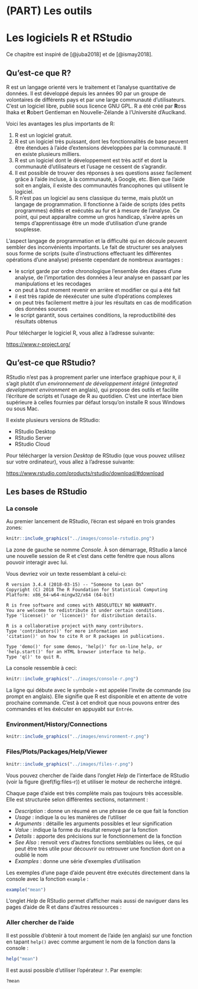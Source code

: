 # (PART) Les outils {-}

# Les logiciels R et RStudio {#rrstudio}

Ce chapitre est inspiré de [@juba2018] et de [@ismay2018].

## Qu'est-ce que R?

R est un langage orienté vers le traitement et l'analyse quantitative de données. Il est développé depuis les années 90 par un groupe de volontaires de différents pays et par une large communauté d'utilisateurs. C'est un logiciel libre, publié sous licence GNU GPL. R a été créé par **R**oss Ihaka et **R**obert Gentleman en Nouvelle-Zélande à l'Université d'Auclkand.

Voici les avantages les plus importants de R:

1. R est un logiciel gratuit.
1. R est un logiciel très puissant, dont les fonctionnalités de base peuvent être étendues à l'aide d'extensions développées par la communauté. Il en existe plusieurs milliers.
1. R est un logiciel dont le développement est très actif et dont la communauté d'utilisateurs et l'usage ne cessent de s'agrandir.
1. Il est possible de trouver des réponses à ses questions assez facilement grâce à l'aide incluse, à la communauté, à Google, etc. Bien que l'aide soit en anglais, il existe des communautés francophones qui utilisent le  logiciel.
1. R n'est pas un logiciel au sens classique du terme, mais plutôt un langage de programmation. Il fonctionne à l'aide de scripts (des petits programmes) édités et exécutés au fur et à mesure de l'analyse. Ce point, qui peut apparaître comme un gros handicap, s'avère après un temps d'apprentissage être un mode d'utilisation d'une grande souplesse.

L'aspect langage de programmation et la difficulté qui en découle peuvent sembler des inconvénients importants. Le fait de structurer ses analyses sous forme de scripts (suite d'instructions effectuant les différentes opérations d'une analyse) présente cependant de nombreux avantages :

- le script garde par ordre chronologique l'ensemble des étapes d'une analyse, de l'importation des données à leur analyse en passant par les manipulations et les recodages
- on peut à tout moment revenir en arrière et modifier ce qui a été fait
- il est très rapide de réexécuter une suite d'opérations complexes
- on peut très facilement mettre à jour les résultats en cas de modification des données sources
- le script garantit, sous certaines conditions, la reproductibilité des résultats obtenus

Pour télécharger le logiciel R, vous allez à l'adresse suivante:

[https://www.r-project.org/](https://www.r-project.org/)

## Qu'est-ce que RStudio?

RStudio n'est pas à proprement parler une interface graphique pour `R`, il s'agit plutôt d'un *environnement de développement intégré* (*integrated development environment* en anglais), qui propose des outils et facilite l'écriture de scripts et l'usage de R au quotidien. C'est une interface bien supérieure à celles fournies par défaut lorsqu'on installe R sous Windows ou sous Mac.

Il existe plusieurs versions de RStudio:

- RStudio Desktop
- RStudio Server
- RStudio Cloud

Pour télécharger la version *Desktop* de RStudio (que vous pouvez utilisez sur votre ordinateur), vous allez à l'adresse suivante:

[https://www.rstudio.com/products/rstudio/download/#download](https://www.rstudio.com/products/rstudio/download/#download)

## Les bases de RStudio

### La console

Au premier lancement de RStudio, l'écran est séparé en trois grandes zones:

```r
knitr::include_graphics("../images/console-rstudio.png")
```

La zone de gauche se nomme _Console_. À son démarrage, RStudio a lancé une nouvelle session de R et c’est dans cette fenêtre que nous allons pouvoir interagir avec lui.

Vous devriez voir un texte ressemblant à celui-ci:

```
R version 3.4.4 (2018-03-15) -- "Someone to Lean On"
Copyright (C) 2018 The R Foundation for Statistical Computing
Platform: x86_64-w64-mingw32/x64 (64-bit)

R is free software and comes with ABSOLUTELY NO WARRANTY.
You are welcome to redistribute it under certain conditions.
Type 'license()' or 'licence()' for distribution details.

R is a collaborative project with many contributors.
Type 'contributors()' for more information and
'citation()' on how to cite R or R packages in publications.

Type 'demo()' for some demos, 'help()' for on-line help, or
'help.start()' for an HTML browser interface to help.
Type 'q()' to quit R.
```

La console ressemble à ceci:

```r
knitr::include_graphics("../images/console-r.png")
```

La ligne qui débute avec le symbole `>` est appelée l’invite de commande (ou prompt en anglais). Elle signifie que R est disponible et en attente de votre prochaine commande. C'est à cet endroit que nous pouvons entrer des commandes et les éxécuter en appuyabt sur `Entrée`.

### Environment/History/Connections

```r
knitr::include_graphics("../images/environment-r.png")
```

### Files/Plots/Packages/Help/Viewer

```r
knitr::include_graphics("../images/files-r.png")
```

Vous pouvez chercher de l'aide dans l'onglet *Help* de l'interface de RStudio (voir la figure \@ref(fig:files-r)) et utiliser le moteur de recherche intégré.

Chaque page d'aide est très complète mais pas toujours très accessible. Elle est structurée selon différentes sections, notamment :

- *Description* : donne un résumé en une phrase de ce que fait la fonction
- *Usage* : indique la ou les manières de l'utiliser
- *Arguments* : détaille les arguments possibles et leur signification
- *Value* : indique la forme du résultat renvoyé par la fonction
- *Details* : apporte des précisions sur le fonctionnement de la fonction
- *See Also* : renvoit vers d'autres fonctions semblables ou liées, ce qui peut être très utile pour découvrir ou retrouver une fonction dont on a oublié le nom
- *Examples* : donne une série d'exemples d'utilisation

Les exemples d'une page d'aide peuvent être exécutés directement dans la console avec la fonction `example` :

```r
example("mean")
```

L'onglet *Help* de RStudio permet d'afficher mais aussi de naviguer dans les pages d'aide de R et dans d'autres ressources :

### Aller chercher de l'aide

Il est possible d'obtenir à tout moment de l'aide (en anglais) sur une fonction en tapant `help()` avec comme argument le nom de la fonction dans la console :

```r
help("mean")
```

Il est aussi possible d'utiliser l'opérateur `?`. Par exemple:

```r
?mean
```

